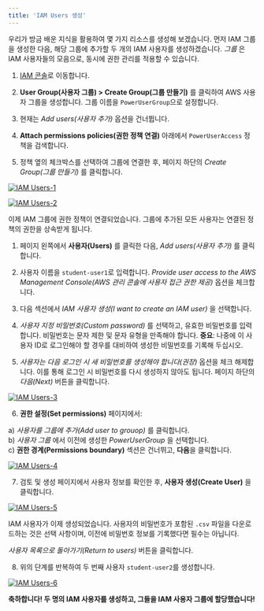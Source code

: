 ```yaml
---
title: 'IAM Users 생성'
---
```


우리가 방금 배운 지식을 활용하여 몇 가지 리소스를 생성해 보겠습니다. 먼저 IAM 그룹을 생성한 다음, 해당 그룹에 추가할 두 개의 IAM 사용자를 생성하겠습니다. _그룹_ 은 IAM 사용자들의 모음으로, 동시에 권한 관리를 적용할 수 있습니다.

1. [IAM 콘솔](https://us-east-1.console.aws.amazon.com/iamv2/home?region=us-east-1#/home)로 이동합니다.

2. **User Group(사용자 그룹) > Create Group(그룹 만들기)** 를 클릭하여 AWS 사용자 그룹을 생성합니다. 그룹 이름을 `PowerUserGroup`으로 설정합니다.

3. 현재는 _Add users(사용자 추가)_ 옵션을 건너뜁니다.

4. **Attach permissions policies(권한 정책 연결)** 아래에서 `PowerUserAccess` 정책을 검색합니다.

5. 정책 옆의 체크박스를 선택하여 그룹에 연결한 후, 페이지 하단의 _Create Group(그룹 만들기)_ 를 클릭합니다.

[![IAM Users-1](https://static.us-east-1.prod.workshops.aws/public/856f008e-b000-462c-b14e-2b12e35d7697/static/images/iam/IAM-dashboard-create-new-user-group-1.png)](https://static.us-east-1.prod.workshops.aws/public/856f008e-b000-462c-b14e-2b12e35d7697/static/images/iam/IAM-dashboard-create-new-user-group-1.png)

[![IAM Users-2](https://static.us-east-1.prod.workshops.aws/public/856f008e-b000-462c-b14e-2b12e35d7697/static/images/iam/IAM-dashboard-create-new-user-group-2.png)](https://static.us-east-1.prod.workshops.aws/public/856f008e-b000-462c-b14e-2b12e35d7697/static/images/iam/IAM-dashboard-create-new-user-group-2.png)


이제 IAM 그룹에 권한 정책이 연결되었습니다. 그룹에 추가된 모든 사용자는 연결된 정책의 권한을 상속받게 됩니다.

1. 페이지 왼쪽에서 **사용자(Users)** 를 클릭한 다음, _Add users(사용자 추가)_ 를 클릭합니다.

2. 사용자 이름을 `student-user1`로 입력합니다. _Provide user access to the AWS Management Console(AWS 관리 콘솔에 사용자 접근 권한 제공)_ 옵션을 체크합니다.

3. 다음 섹션에서 _IAM 사용자 생성(I want to create an IAM user)_ 을 선택합니다.

4. _사용자 지정 비밀번호(Custom password)_ 를 선택하고, 유효한 비밀번호를 입력합니다. 비밀번호는 문자 제한 및 문자 유형을 만족해야 합니다. 
   **중요**: 나중에 이 사용자 ID로 로그인해야 할 경우를 대비하여 생성한 비밀번호를 기록해 두십시오.

5. _사용자는 다음 로그인 시 새 비밀번호를 생성해야 합니다(권장)_  옵션을 체크 해제합니다. 이를 통해 로그인 시 비밀번호를 다시 생성하지 않아도 됩니다.
페이지 하단의 _다음(Next)_ 버튼을 클릭합니다.

[![IAM Users-3](https://static.us-east-1.prod.workshops.aws/public/856f008e-b000-462c-b14e-2b12e35d7697/static/images/iam/IAM-dashboard-create-new-user-pt1a.png)](https://static.us-east-1.prod.workshops.aws/public/856f008e-b000-462c-b14e-2b12e35d7697/static/images/iam/IAM-dashboard-create-new-user-pt1a.png)

6. **권한 설정(Set permissions)** 페이지에서:

a) _사용자를 그룹에 추가(Add user to grouop)_ 를 클릭합니다.  
b) _사용자 그룹_ 에서 이전에 생성한 _PowerUserGroup_ 을 선택합니다.  
c) **권한 경계(Permissions boundary)** 섹션은 건너뛰고, **다음**을 클릭합니다.

[![IAM Users-4](https://static.us-east-1.prod.workshops.aws/public/856f008e-b000-462c-b14e-2b12e35d7697/static/images/iam/IAM-dashboard-add-user-to-group-1.png)](https://static.us-east-1.prod.workshops.aws/public/856f008e-b000-462c-b14e-2b12e35d7697/static/images/iam/IAM-dashboard-add-user-to-group-1.png)

7. 검토 및 생성 페이지에서 사용자 정보를 확인한 후, **사용자 생성(Create User)** 을 클릭합니다.

[![IAM Users-5](https://static.us-east-1.prod.workshops.aws/public/856f008e-b000-462c-b14e-2b12e35d7697/static/images/iam/IAM-dashboard-add-user-to-group-2.png)](https://static.us-east-1.prod.workshops.aws/public/856f008e-b000-462c-b14e-2b12e35d7697/static/images/iam/IAM-dashboard-add-user-to-group-2.png)

IAM 사용자가 이제 생성되었습니다. 사용자의 비밀번호가 포함된 `.csv` 파일을 다운로드하는 것은 선택 사항이며, 이전에 비밀번호 정보를 기록했다면 필수는 아닙니다.

_사용자 목록으로 돌아가기(Return to users)_ 버튼을 클릭합니다.

8. 위의 단계를 반복하여 두 번째 사용자 `student-user2`를 생성합니다.

[![IAM Users-6](https://static.us-east-1.prod.workshops.aws/public/856f008e-b000-462c-b14e-2b12e35d7697/static/images/iam/IAM-dashboard-two-users-in-group.png)](https://static.us-east-1.prod.workshops.aws/public/856f008e-b000-462c-b14e-2b12e35d7697/static/images/iam/IAM-dashboard-two-users-in-group.png)


**축하합니다! 두 명의 IAM 사용자를 생성하고, 그들을 IAM 사용자 그룹에 할당했습니다!**
